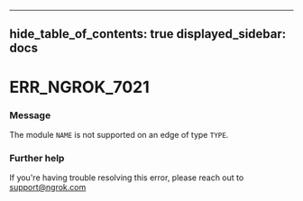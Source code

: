 

---
hide_table_of_contents: true
displayed_sidebar: docs
---


# ERR_NGROK_7021

### Message
The module `NAME` is not supported on an edge of type `TYPE`.

<ErrorDetails error="err_ngrok_7021" />



### Further help
If you're having trouble resolving this error, please reach out to [support@ngrok.com](mailto:support@ngrok.com?subject=Help%20with%20ERR_NGROK_7021)

